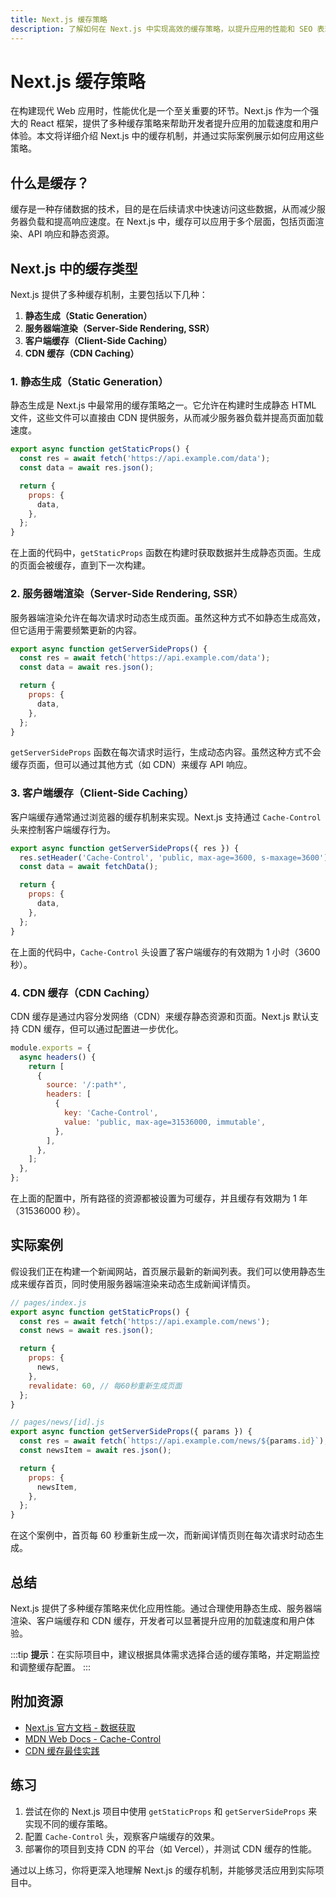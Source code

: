 ```yaml
---
title: Next.js 缓存策略
description: 了解如何在 Next.js 中实现高效的缓存策略，以提升应用的性能和 SEO 表现。本文适合初学者，包含代码示例和实际案例。
---
```


# Next.js 缓存策略

在构建现代 Web 应用时，性能优化是一个至关重要的环节。Next.js 作为一个强大的 React 框架，提供了多种缓存策略来帮助开发者提升应用的加载速度和用户体验。本文将详细介绍 Next.js 中的缓存机制，并通过实际案例展示如何应用这些策略。

## 什么是缓存？

缓存是一种存储数据的技术，目的是在后续请求中快速访问这些数据，从而减少服务器负载和提高响应速度。在 Next.js 中，缓存可以应用于多个层面，包括页面渲染、API 响应和静态资源。

## Next.js 中的缓存类型

Next.js 提供了多种缓存机制，主要包括以下几种：

1. **静态生成（Static Generation）**
2. **服务器端渲染（Server-Side Rendering, SSR）**
3. **客户端缓存（Client-Side Caching）**
4. **CDN 缓存（CDN Caching）**

### 1. 静态生成（Static Generation）

静态生成是 Next.js 中最常用的缓存策略之一。它允许在构建时生成静态 HTML 文件，这些文件可以直接由 CDN 提供服务，从而减少服务器负载并提高页面加载速度。

```javascript
export async function getStaticProps() {
  const res = await fetch('https://api.example.com/data');
  const data = await res.json();

  return {
    props: {
      data,
    },
  };
}
```

在上面的代码中，`getStaticProps` 函数在构建时获取数据并生成静态页面。生成的页面会被缓存，直到下一次构建。

### 2. 服务器端渲染（Server-Side Rendering, SSR）

服务器端渲染允许在每次请求时动态生成页面。虽然这种方式不如静态生成高效，但它适用于需要频繁更新的内容。

```javascript
export async function getServerSideProps() {
  const res = await fetch('https://api.example.com/data');
  const data = await res.json();

  return {
    props: {
      data,
    },
  };
}
```

`getServerSideProps` 函数在每次请求时运行，生成动态内容。虽然这种方式不会缓存页面，但可以通过其他方式（如 CDN）来缓存 API 响应。

### 3. 客户端缓存（Client-Side Caching）

客户端缓存通常通过浏览器的缓存机制来实现。Next.js 支持通过 `Cache-Control` 头来控制客户端缓存行为。

```javascript
export async function getServerSideProps({ res }) {
  res.setHeader('Cache-Control', 'public, max-age=3600, s-maxage=3600');
  const data = await fetchData();

  return {
    props: {
      data,
    },
  };
}
```

在上面的代码中，`Cache-Control` 头设置了客户端缓存的有效期为 1 小时（3600 秒）。

### 4. CDN 缓存（CDN Caching）

CDN 缓存是通过内容分发网络（CDN）来缓存静态资源和页面。Next.js 默认支持 CDN 缓存，但可以通过配置进一步优化。

```javascript
module.exports = {
  async headers() {
    return [
      {
        source: '/:path*',
        headers: [
          {
            key: 'Cache-Control',
            value: 'public, max-age=31536000, immutable',
          },
        ],
      },
    ];
  },
};
```

在上面的配置中，所有路径的资源都被设置为可缓存，并且缓存有效期为 1 年（31536000 秒）。

## 实际案例

假设我们正在构建一个新闻网站，首页展示最新的新闻列表。我们可以使用静态生成来缓存首页，同时使用服务器端渲染来动态生成新闻详情页。

```javascript
// pages/index.js
export async function getStaticProps() {
  const res = await fetch('https://api.example.com/news');
  const news = await res.json();

  return {
    props: {
      news,
    },
    revalidate: 60, // 每60秒重新生成页面
  };
}

// pages/news/[id].js
export async function getServerSideProps({ params }) {
  const res = await fetch(`https://api.example.com/news/${params.id}`);
  const newsItem = await res.json();

  return {
    props: {
      newsItem,
    },
  };
}
```

在这个案例中，首页每 60 秒重新生成一次，而新闻详情页则在每次请求时动态生成。

## 总结

Next.js 提供了多种缓存策略来优化应用性能。通过合理使用静态生成、服务器端渲染、客户端缓存和 CDN 缓存，开发者可以显著提升应用的加载速度和用户体验。

:::tip
**提示**：在实际项目中，建议根据具体需求选择合适的缓存策略，并定期监控和调整缓存配置。
:::

## 附加资源

- [Next.js 官方文档 - 数据获取](https://nextjs.org/docs/basic-features/data-fetching)
- [MDN Web Docs - Cache-Control](https://developer.mozilla.org/en-US/docs/Web/HTTP/Headers/Cache-Control)
- [CDN 缓存最佳实践](https://www.cloudflare.com/learning/cdn/cdn-caching/)

## 练习

1. 尝试在你的 Next.js 项目中使用 `getStaticProps` 和 `getServerSideProps` 来实现不同的缓存策略。
2. 配置 `Cache-Control` 头，观察客户端缓存的效果。
3. 部署你的项目到支持 CDN 的平台（如 Vercel），并测试 CDN 缓存的性能。

通过以上练习，你将更深入地理解 Next.js 的缓存机制，并能够灵活应用到实际项目中。